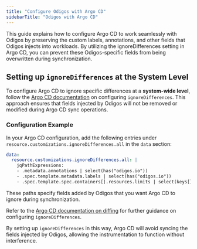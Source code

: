 ```yaml
---
title: "Configure Odigos with Argo CD"
sidebarTitle: "Odigos with Argo CD"
---
```


This guide explains how to configure Argo CD to work seamlessly with Odigos by preserving the custom labels, annotations, and other fields that Odigos injects into workloads. By utilizing the ignoreDifferences setting in Argo CD, you can prevent these Odigos-specific fields from being overwritten during synchronization.

## Setting up `ignoreDifferences` at the System Level

To configure Argo CD to ignore specific differences at a **system-wide level**, follow the [Argo CD documentation](https://argo-cd.readthedocs.io/en/stable/user-guide/diffing/#system-level-configuration) on configuring `ignoreDifferences`. This approach ensures that fields injected by Odigos will not be removed or modified during Argo CD sync operations.

### Configuration Example

In your Argo CD configuration, add the following entries under `resource.customizations.ignoreDifferences.all` in the `data` section:

```yaml
data:
  resource.customizations.ignoreDifferences.all: |
    jqPathExpressions:
    - .metadata.annotations | select(has("odigos.io"))
    - .spec.template.metadata.labels | select(has("odigos.io"))
    - .spec.template.spec.containers[].resources.limits | select(keys[] | startswith("instrumentation.odigos.io"))
```

These paths specify fields added by Odigos that you want Argo CD to ignore during synchronization.


Refer to the [Argo CD documentation on diffing](https://argo-cd.readthedocs.io/en/stable/user-guide/diffing/) for further guidance on configuring `ignoreDifferences`.

By setting up `ignoreDifferences` in this way, Argo CD will avoid syncing the fields injected by Odigos, allowing the instrumentation to function without interference.
